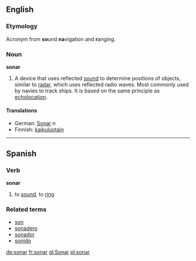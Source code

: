 ==English==
===Etymology===
{{wikipedia}}
Acronym from '''so'''und '''na'''vigation and '''r'''anging.

===Noun===
'''sonar'''
#A device that uses reflected [[sound]] to determine positions of objects, similar to [[radar]], which uses reflected radio waves.   Most commonly used by navies to track ships.  It is based on the same principle as [[echolocation]].

====Translations====
*German: [[Sonar]] ''n''
*Finnish: [[kaikuluotain]]

----

==Spanish==
===Verb===
'''sonar'''

# to [[sound]], to [[ring]]

===Related terms===
*[[son]]
*[[sonadero]]
*[[sonador]]
*[[sonido]]

[[de:sonar]]
[[fr:sonar]]
[[gl:Sonar]]
[[pl:sonar]]